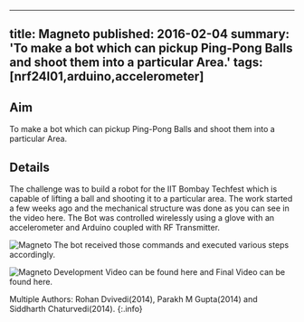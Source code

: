 <!-- ---
title: Magneto
tags: [nrf24l01,arduino,accelerometer]
layout: article
mode: normal
type: article
sharing: true
author: Rohan Dvivedi
show_author_profile: true
show_title: true
full_width: false
header: true
cover: /assets/images/blog/thumbnails/Magneto.png
--- -->

---
title: Magneto
published: 2016-02-04
summary: 'To make a bot which can pickup Ping-Pong Balls and shoot them into a particular Area.'
tags: [nrf24l01,arduino,accelerometer]
---

## Aim
To make a bot which can pickup Ping-Pong Balls and shoot them into a particular Area.
<!--more-->

## Details
The challenge was to build a robot for the IIT Bombay Techfest which is capable of lifting a ball and shooting it to a particular area. The work started a few weeks ago and the mechanical structure was done as you can see in the video here. The Bot was controlled wirelessly using a glove with an accelerometer and Arduino coupled with RF Transmitter.

<Image
  src='/static/images/blog/thumbnails/Magneto.png'
  alt='Magneto'
  width='auto'
  height='auto'
/>
The bot received those commands and executed various steps accordingly.

<Image
  src='/static/images/blog/Magneto/1.png'
  alt='Magneto'
  width='auto'
  height='auto'
/>
Development Video can be found here and Final Video can be found here.


<EmbedItem url='https://www.youtube.com/embed/v3P1aPGCspI' />
<EmbedItem url='https://www.youtube.com/embed/4I58VreoLU4' />
Multiple Authors: Rohan Dvivedi(2014), Parakh M Gupta(2014) and Siddharth Chaturvedi(2014).
{:.info}